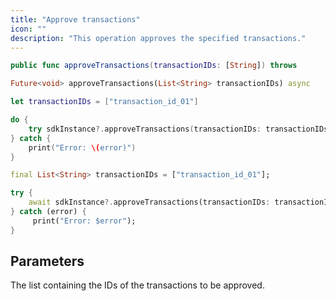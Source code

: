 ```yaml
---
title: "Approve transactions"
icon: ""
description: "This operation approves the specified transactions."
---
```


<CodeGroup>

```Swift iOS
public func approveTransactions(transactionIDs: [String]) throws
```

```Dart Flutter
Future<void> approveTransactions(List<String> transactionIDs) async
```

</CodeGroup>


<RequestExample>

```Swift iOS
let transactionIDs = ["transaction_id_01"]

do {
    try sdkInstance?.approveTransactions(transactionIDs: transactionIDs)
} catch {
    print("Error: \(error)")
}
```

```Dart Flutter
final List<String> transactionIDs = ["transaction_id_01"];

try {
    await sdkInstance?.approveTransactions(transactionIDs: transactionIDs);
} catch (error) {
     print("Error: $error");
}
```

</RequestExample>


## Parameters

<ParamField path="transactionIDs" type="string[]">
The list containing the IDs of the transactions to be approved.
</ParamField>

